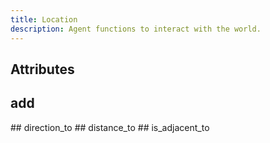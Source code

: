 ```yaml
---
title: Location
description: Agent functions to interact with the world.
---
```



## Attributes

<PyAttribute name="x" type="int" default="x" docString="" />

<PyAttribute name="y" type="int" default="y" docString="" />


## add

<PyFunction docString="None">
<PyParameter name="self" type="None">
  
</PyParameter>
<PyParameter name="direction" type="Direction">
  
</PyParameter>
<PyFunctionReturn type="Location">

</PyFunctionReturn>
</PyFunction>
## direction_to

<PyFunction docString="None">
<PyParameter name="self" type="None">
  
</PyParameter>
<PyParameter name="location" type="Location">
  
</PyParameter>
<PyFunctionReturn type="Direction">

</PyFunctionReturn>
</PyFunction>
## distance_to

<PyFunction docString="None">
<PyParameter name="self" type="None">
  
</PyParameter>
<PyParameter name="location" type="Location">
  
</PyParameter>
<PyFunctionReturn type="int">

</PyFunctionReturn>
</PyFunction>
## is_adjacent_to

<PyFunction docString="None">
<PyParameter name="self" type="None">
  
</PyParameter>
<PyParameter name="location" type="Location">
  
</PyParameter>
<PyFunctionReturn type="bool">

</PyFunctionReturn>
</PyFunction>